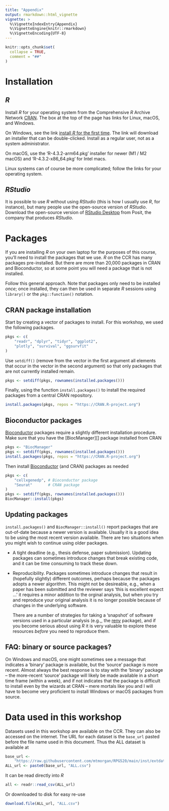 ```yaml
---
title: "Appendix"
output: rmarkdown::html_vignette
vignette: >
  %\VignetteIndexEntry{Appendix}
  %\VignetteEngine{knitr::rmarkdown}
  %\VignetteEncoding{UTF-8}
---
```


```r
knitr::opts_chunk$set(
  collapse = TRUE,
  comment = "##"
)
```

# Installation

## *R*

Install *R* for your operating system from the Comprehensive *R*
Archive Network [CRAN][]. The box at the top of the page has links for
Linux, macOS, and Windows.

On Windows, see the link [install *R* for the first
time][CRAN-windows]. The link will download an installer that can be
double-clicked. Install as a regular user, not as a system
administrator.

On macOS, use the 'R-4.3.2-arm64.pkg' installer for newer (M1 / M2
macOS) and 'R-4.3.2-x86_64.pkg' for Intel macs.

Linux systems can of course be more complicated; follow the links for
your operating system.

[CRAN]: http://CRAN.R-project.org/
[CRAN-windows]: https://CRAN.R-project.org/bin/windows/base/

## *RStudio*

It is possible to use *R* without using *RStudio* (this is how I
usually use *R*, for instance), but many people use the open-source
version of *RStudio*. Download the open-source version of [RStudio
Desktop][RStudio] from Posit, the company that produces *RStudio*.

[RStudio]: https://posit.co/download/rstudio-desktop/

# Packages

If you are installing *R* on your own laptop for the purposes of this
course, you'll need to install the packages that we use.  *R* on the
CCR has many packages pre-installed. But there are more than 20,000
packages in CRAN and Bioconductor, so at some point you will need a
package that is not installed.

Follow this general approach. Note that packages only need to be
installed *once*; once installed, they can then be used in separate
*R* sessions using `library()` or the `pkg::function()` notation.

## CRAN package installation

Start by creating a vector of packages to install. For this workshop,
we used the following packages.

```r
pkgs <- c(
    "readr", "dplyr", "tidyr", "ggplot2",
    "plotly", "survival", "ggsurvfit"
)
```

Use `setdiff()` (remove from the vector in the first argument all
elements that occur in the vector in the second argument) so that only
packages that are not currently installed remain.

```r
pkgs <- setdiff(pkgs, rownames(installed.packages()))
```

Finally, using the function `install.packages()` to install the
required packages from a central CRAN repository.

```r
install.packages(pkgs, repos = "https://CRAN.R-project.org")
```

## Bioconductor packages

[Bioconductor][] packages require a slightly different installation
procedure. Make sure that you have the [BiocManager][] package
installed from CRAN

```r
pkgs <- "BiocManager"
pkgs <- setdiff(pkgs, rownames(installed.packages()))
install.packages(pkgs, repos = "https://CRAN.R-project.org")
```

Then install [Bioconductor][] (and CRAN) packages as needed

```r
pkgs <- c(
    "cellxgenedp", # Bioconductor package
    "Seurat"       # CRAN package
)
pkgs <- setdiff(pkgs, rownames(installed.packages()))
BiocManager::install(pkgs)
```

## Updating packages

`install.packages()` and `BiocManager::install()` report packages that
are out-of-date because a newer version is available. Usually it is a
good idea to be using the most recent version available. There are two
situations when you might wish to continue using older packages.

- A tight deadline (e.g., thesis defense, paper submission). Updating
  packages can sometimes introduce changes that break existing code,
  and it can be time consuming to track these down.

- Reproducibility. Packages sometimes introduce changes that result in
  (hopefully slightly) different outcomes, perhaps because the
  packages adopts a newer algorithm. This might not be desireable,
  e.g., when a paper has been submitted and the reviewer says 'this is
  excellent expect ...' it requires a minor addition to the orginal
  analysis, but when you try and reproduce your original analysis it
  is no longer possible because of changes in the underlying software.

  There are a number of strategies for taking a 'snapshot' of software
  versions used in a particular analysis (e.g.,, the [renv][]
  package), and if you become serious about using *R* it is very
  valuable to explore these resources *before* you need to reproduce
  them.

## FAQ: binary or source packages?

On Windows and macOS, one might sometimes see a message that indicates
a 'binary' package is available, but the 'source' package is more
recent. Almost always the best response is to stay with the 'binary'
package -- the more-recent 'source' package will likely be made
available in a short time frame (within a week), and if not indicates
that the package is difficult to install even by the wizards at CRAN
-- mere mortals like you and I will have to become very proficient to
install Windows or macOS packages from source.

[Bioconductor]: https://bioconductor.org/packages
[renv]: https://rstudio.github.io/renv/index.html

# Data used in this workshop

Datasets used in this workshop are available on the CCR. They can also
be accessed on the internet. The URL for each dataset is the
`base_url` pasted before the file name used in this document. Thus the
ALL dataset is available at

```r
base_url <-
    "https://raw.githubusercontent.com/mtmorgan/RPG520/main/inst/extdata/"
ALL_url <- paste0(base_url, "ALL.csv")
```

It can be read directly into *R*

```r
all <- readr::read_csv(ALL_url)
```

Or downloaded to disk for easy re-use

```r
download.file(ALL_url, "ALL.csv")
```
